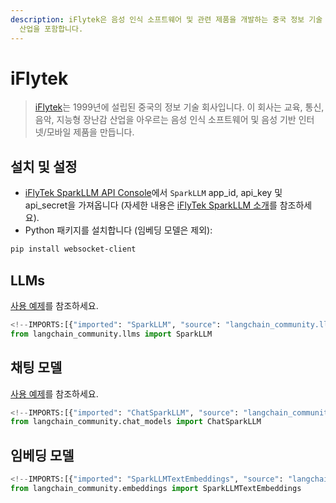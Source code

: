 ```yaml
---
description: iFlytek은 음성 인식 소프트웨어 및 관련 제품을 개발하는 중국 정보 기술 회사로, 교육, 통신, 음악, 지능형 장난감
  산업을 포함합니다.
---
```


# iFlytek

> [iFlytek](https://www.iflytek.com)는 1999년에 설립된 중국의 정보 기술 회사입니다. 이 회사는 교육, 통신, 음악, 지능형 장난감 산업을 아우르는 음성 인식 소프트웨어 및 음성 기반 인터넷/모바일 제품을 만듭니다.

## 설치 및 설정

- [iFlyTek SparkLLM API Console](https://console.xfyun.cn/services/bm3)에서 `SparkLLM` app_id, api_key 및 api_secret을 가져옵니다 (자세한 내용은 [iFlyTek SparkLLM 소개](https://xinghuo.xfyun.cn/sparkapi)를 참조하세요).
- Python 패키지를 설치합니다 (임베딩 모델은 제외):

```bash
pip install websocket-client
```


## LLMs

[사용 예제](/docs/integrations/llms/sparkllm)를 참조하세요.

```python
<!--IMPORTS:[{"imported": "SparkLLM", "source": "langchain_community.llms", "docs": "https://api.python.langchain.com/en/latest/llms/langchain_community.llms.sparkllm.SparkLLM.html", "title": "iFlytek"}]-->
from langchain_community.llms import SparkLLM
```


## 채팅 모델

[사용 예제](/docs/integrations/chat/sparkllm)를 참조하세요.

```python
<!--IMPORTS:[{"imported": "ChatSparkLLM", "source": "langchain_community.chat_models", "docs": "https://api.python.langchain.com/en/latest/chat_models/langchain_community.chat_models.sparkllm.ChatSparkLLM.html", "title": "iFlytek"}]-->
from langchain_community.chat_models import ChatSparkLLM
```


## 임베딩 모델

```python
<!--IMPORTS:[{"imported": "SparkLLMTextEmbeddings", "source": "langchain_community.embeddings", "docs": "https://api.python.langchain.com/en/latest/embeddings/langchain_community.embeddings.sparkllm.SparkLLMTextEmbeddings.html", "title": "iFlytek"}]-->
from langchain_community.embeddings import SparkLLMTextEmbeddings
```